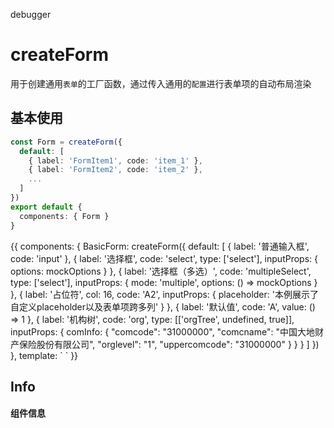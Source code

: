 debugger

<Meta title="Factory/createForm" component={CommonForm} />


# createForm

用于创建通用`表单`的工厂函数，通过传入通用的`配置`进行表单项的自动布局渲染

## 基本使用
```ts
const Form = createForm({
  default: [
    { label: 'FormItem1', code: 'item_1' },
    { label: 'FormItem2', code: 'item_2' },
    ...
  ]
})
export default {
  components: { Form }
}
```

<Preview isColumn columns={12}>
  <Story height="400px" name="基本使用" >
    {{
      components: { 
        BasicForm: createForm({ 
          default: [
            { label: '普通输入框', code: 'input' },
            { label: '选择框', code: 'select', type: ['select'], inputProps: { options: mockOptions } },
            { label: '选择框（多选）', code: 'multipleSelect', type: ['select'], inputProps: { mode: 'multiple', options: () => mockOptions } },
            { label: '占位符', col: 16, code: 'A2', inputProps: { placeholder: '本例展示了自定义placeholder以及表单项跨多列' } },
            { label: '默认值', code: 'A', value: () => 1 },
            { label: '机构树', code: 'org', type: [['orgTree', undefined, true]], 
              inputProps: {
                comInfo: {
                  "comcode": "31000000",
                  "comcname": "中国大地财产保险股份有限公司",
                  "orglevel": "1",
                  "uppercomcode": "31000000"
                }
              } 
            }
          ]
        }) 
      },
      template: `
        <basic-form :label-width="150" :itemContainer='{ col: 8 }' >
          <aml-auto-operation-bar align="center" slot="operation" :actions="[{ type: 'submit' }]"/>
        </basic-form>
      `
    }}
  </Story>
</Preview>

## Info
#### 组件信息
<Props of={CommonForm} />

